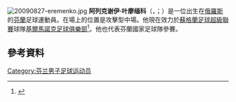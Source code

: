 [[File:20090827-eremenko.jpg|thumb]]
'''阿列克谢伊·叶廖缅科'''（{{lang-ru|Алексей Алексеевич Ерёменко}}，{{lang-fi|Alexei Eremenko}}；{{bd|1983年|3月24日}}）是一位出生在[[俄羅斯|俄羅斯]]的[[芬蘭|芬蘭]]足球運動員。在場上的位置是攻擊型中場。他現在效力於[[蘇格蘭足球超級聯賽|蘇格蘭足球超級聯賽]]球隊[[基爾馬諾克足球俱樂部|基爾馬諾克足球俱樂部]]<ref>{{cite web|title=Eremenko Signs Up For 2014/15|url=http://www.kilmarnockfc.co.uk/Article?id=788|publisher=Kilmarnock F.C.|date=7 August 2014|accessdate=7 August 2014|archive-url=https://web.archive.org/web/20160113032403/http://www.kilmarnockfc.co.uk/Article?id=788|archive-date=2016-01-13|dead-url=yes}}</ref>。他也代表芬蘭國家足球隊參賽。

==參考資料==
{{Reflist}}

{{DEFAULTSORT:Eremenko, Alexei}}
[[Category:芬兰男子足球运动员|Category:芬兰男子足球运动员]]